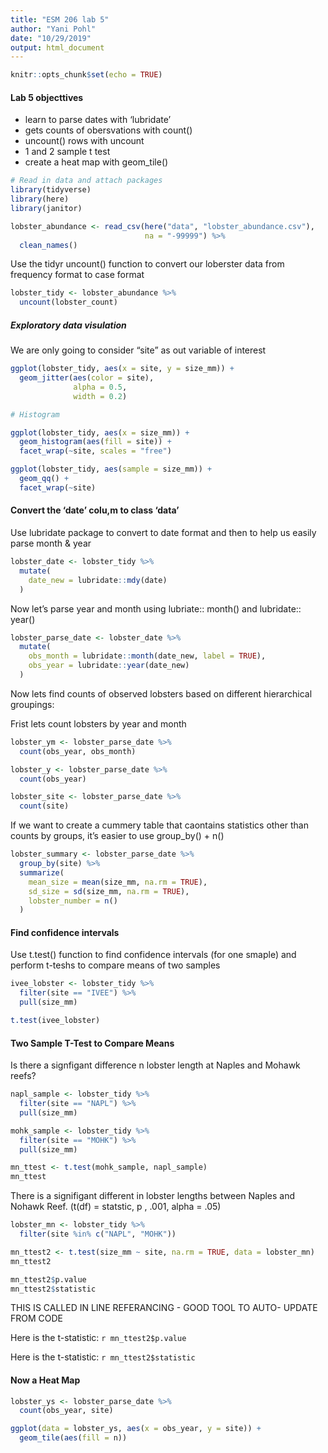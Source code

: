 ```yaml
---
title: "ESM 206 lab 5"
author: "Yani Pohl"
date: "10/29/2019"
output: html_document
---
```


```r
knitr::opts_chunk$set(echo = TRUE)
```


#### Lab 5 objecttives

- learn to parse dates with 'lubridate'
- gets counts of obersvations with count()
- uncount() rows with uncount
- 1 and 2 sample t test
- create a heat map with geom_tile()

```r

# Read in data and attach packages
library(tidyverse)
library(here)
library(janitor)

lobster_abundance <- read_csv(here("data", "lobster_abundance.csv"), 
                              na = "-99999") %>% 
  clean_names()

```


Use the tidyr uncount() function to convert our loberster data from frequency format to case format

```r

lobster_tidy <- lobster_abundance %>% 
  uncount(lobster_count)
```


##### Exploratory data visulation

We are only going to consider "site" as out variable of interest

```r


ggplot(lobster_tidy, aes(x = site, y = size_mm)) +
  geom_jitter(aes(color = site),
              alpha = 0.5,
              width = 0.2)

# Histogram

ggplot(lobster_tidy, aes(x = size_mm)) +
  geom_histogram(aes(fill = site)) +
  facet_wrap(~site, scales = "free")

ggplot(lobster_tidy, aes(sample = size_mm)) +
  geom_qq() +
  facet_wrap(~site)
```


#### Convert the 'date' colu,m to class 'data'

Use lubridate package to convert to date format and then to help us easily parse month & year

```r

lobster_date <- lobster_tidy %>% 
  mutate(
    date_new = lubridate::mdy(date)
  )
```


Now let's parse year and month using lubriate:: month() and lubridate:: year()

```r

lobster_parse_date <- lobster_date %>% 
  mutate(
    obs_month = lubridate::month(date_new, label = TRUE),
    obs_year = lubridate::year(date_new)
  )
```

Now lets find counts of observed lobsters based on different hierarchical groupings:

Frist lets count lobsters by year and month
```r

lobster_ym <- lobster_parse_date %>% 
  count(obs_year, obs_month)

lobster_y <- lobster_parse_date %>% 
  count(obs_year)

lobster_site <- lobster_parse_date %>% 
  count(site)

```

If we want to create a cummery table that caontains statistics other than counts by groups, it's easier to use group_by() + n()

```r

lobster_summary <- lobster_parse_date %>% 
  group_by(site) %>% 
  summarize(
    mean_size = mean(size_mm, na.rm = TRUE),
    sd_size = sd(size_mm, na.rm = TRUE),
    lobster_number = n()
  )

```


#### Find confidence intervals

Use t.test() function to find confidence intervals (for one smaple) and perform t-teshs to compare means of two samples

```r

ivee_lobster <- lobster_tidy %>% 
  filter(site == "IVEE") %>% 
  pull(size_mm)

t.test(ivee_lobster)
```


#### Two Sample T-Test to Compare Means

Is there a signfigant difference n lobster length at Naples and Mohawk reefs?

```r

napl_sample <- lobster_tidy %>% 
  filter(site == "NAPL") %>% 
  pull(size_mm)

mohk_sample <- lobster_tidy %>% 
  filter(site == "MOHK") %>% 
  pull(size_mm)

mn_ttest <- t.test(mohk_sample, napl_sample)
mn_ttest
```

There is a signifigant different in lobster lengths between Naples and Nohawk Reef. (t(df) = statstic, p , .001, alpha = .05)


```r

lobster_mn <- lobster_tidy %>% 
  filter(site %in% c("NAPL", "MOHK"))

mn_ttest2 <- t.test(size_mm ~ site, na.rm = TRUE, data = lobster_mn)
mn_ttest2

mn_ttest2$p.value
mn_ttest2$statistic
```

THIS IS CALLED IN LINE REFERANCING - GOOD TOOL TO AUTO- UPDATE FROM CODE

Here is the t-statistic: `r mn_ttest2$p.value`

Here is the t-statistic: `r mn_ttest2$statistic`


#### Now a Heat Map

```r

lobster_ys <- lobster_parse_date %>% 
  count(obs_year, site)

ggplot(data = lobster_ys, aes(x = obs_year, y = site)) +
  geom_tile(aes(fill = n))
```

